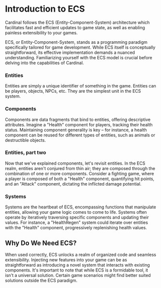 # Introduction to ECS

Cardinal follows the ECS (Entity-Component-System) architecture which facilitates fast and efficient updates to game
state, as well as enabling painless extensibility to your games.

ECS, or Entity-Component-System, stands as a programming paradigm specifically tailored for game development. While ECS
itself is conceptually straightforward, its effective implementation demands a nuanced understanding. Familiarizing
yourself with the ECS model is crucial before delving into the capabilities of Cardinal.


### Entities

Entities are simply a unique identifier of something in the game. Entities can be players, objects, NPCs, etc. They are
the simplest unit in the ECS system.

### Components

Components are data fragments that bind to entities, offering descriptive attributes. Imagine a "Health" component for
players, tracking their health status. Maintaining component generality is key – for instance, a health component can be
reused for different types of entities, such as animals or destructible objects.

### Entities, part two

Now that we've explained components, let's revisit entities. In the ECS realm, entities aren't conjured from thin air;
they are composed through the combination of one or more components. Consider a fighting game, where a player is
composed of both a "Health" component, quantifying hit points, and an "Attack" component, dictating the inflicted damage
potential.

### Systems

Systems are the heartbeat of ECS, encompassing functions that manipulate entities, allowing your game logic comes to
come to life. Systems often operate by iteratively traversing specific components and updating their values. For
instance, a "HealthRegen" system could iterate over entities with the "Health" component, progressively replenishing
health values.


## Why Do We Need ECS?

When used correctly, ECS unlocks a realm of organized code and seamless extensibility. Injecting new features into
your game can be as straightforward as introducing a novel system that interacts with existing components. It's
important to note that while ECS is a formidable tool, it isn't a universal solution. Certain game scenarios might find
better suited solutions outside the ECS paradigm.